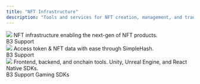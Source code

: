 ```yaml
---
title: "NFT Infrastructure"
description: "Tools and services for NFT creation, management, and trading on B3."
---
```


<CardGroup cols={2}>
  <Card title="Reservoir" href="https://reservoir.tools">
    <img src="/images/reservoir-logo.svg" className="p-4 w-full h-24 object-contain bg-black rounded-xl mt-3" />
    NFT infrastructure enabling the next-gen of NFT products.
    <div style={{ marginTop: '8px' }}>
      <span style={{ backgroundColor: '#007AFF', color: 'white', padding: '2px 8px', borderRadius: '4px', fontSize: '12px' }}>B3 Support</span>
    </div>
  </Card>
  
  <Card title="SimpleHash" href="https://simplehash.com">
    <img src="/images/simplehash-logo.avif" className="p-4 w-full h-24 object-contain bg-black rounded-xl mt-3" />
    Access token & NFT data with ease through SimpleHash.
    <div style={{ marginTop: '8px' }}>
      <span style={{ backgroundColor: '#007AFF', color: 'white', padding: '2px 8px', borderRadius: '4px', fontSize: '12px' }}>B3 Support</span>
    </div>
  </Card>
  
  <Card title="Thirdweb Insights" href="https://thirdweb.com">
    <img src="/images/thirdweb-logo.avif" className="p-4 w-full h-24 object-cover bg-black rounded-xl mt-3" />    
    Frontend, backend, and onchain tools. Unity, Unreal Engine, and React Native SDKs.
    <div style={{ marginTop: '8px' }}>
      <span style={{ backgroundColor: '#007AFF', color: 'white', padding: '2px 8px', borderRadius: '4px', fontSize: '12px', marginRight: '8px' }}>B3 Support</span>
      <span style={{ backgroundColor: '#6B7280', color: 'white', padding: '2px 8px', borderRadius: '4px', fontSize: '12px' }}>Gaming SDKs</span>
    </div>
  </Card>
</CardGroup>
